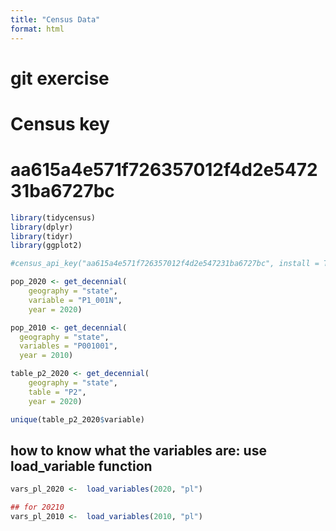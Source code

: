 ```yaml
---
title: "Census Data"
format: html
---
```


# git exercise

# Census key
# aa615a4e571f726357012f4d2e547231ba6727bc

```r
library(tidycensus)
library(dplyr)
library(tidyr)
library(ggplot2)
```


```r
#census_api_key("aa615a4e571f726357012f4d2e547231ba6727bc", install = TRUE)
```

```r
pop_2020 <- get_decennial(
    geography = "state",
    variable = "P1_001N",
    year = 2020)
```
```r
pop_2010 <- get_decennial(
  geography = "state", 
  variables = "P001001",
  year = 2010)
```

```r
table_p2_2020 <- get_decennial(
    geography = "state",
    table = "P2",
    year = 2020)
```
```r
unique(table_p2_2020$variable)
```

## how to know what the variables are: use load_variable function

```r
vars_pl_2020 <-  load_variables(2020, "pl")

## for 20210
vars_pl_2010 <-  load_variables(2010, "pl")
```

